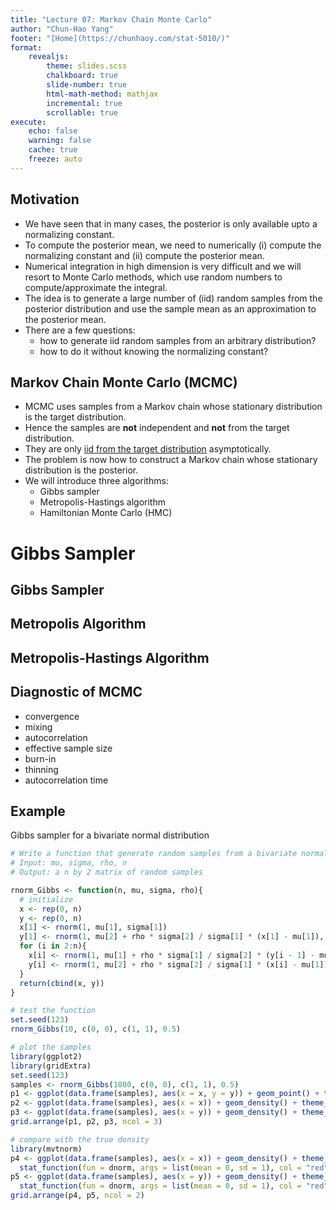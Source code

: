 ```yaml
---
title: "Lecture 07: Markov Chain Monte Carlo"
author: "Chun-Hao Yang"
footer: "[Home](https://chunhaoy.com/stat-5010/)"
format: 
    revealjs:
        theme: slides.scss
        chalkboard: true
        slide-number: true
        html-math-method: mathjax
        incremental: true
        scrollable: true
execute:
    echo: false
    warning: false
    cache: true
    freeze: auto
---
```


## Motivation 

-   We have seen that in many cases, the posterior is only available upto a normalizing constant.
-   To compute the posterior mean, we need to numerically (i) compute the normalizing constant and (ii) compute the posterior mean.
-   Numerical integration in high dimension is very difficult and we will resort to Monte Carlo methods, which use random numbers to compute/approximate the integral.
-   The idea is to generate a large number of (iid) random samples from the posterior distribution and use the sample mean as an approximation to the posterior mean.
-   There are a few questions:
    +   how to generate iid random samples from an arbitrary distribution?
    +   how to do it without knowing the normalizing constant?

## Markov Chain Monte Carlo (MCMC)

-   MCMC uses samples from a Markov chain whose stationary distribution is the target distribution.
-   Hence the samples are **not** independent and **not** from the target distribution.
-   They are only [iid from the target distribution]{.underline} asymptotically.
-   The problem is now how to construct a Markov chain whose stationary distribution is the posterior.
-   We will introduce three algorithms:
    +   Gibbs sampler
    +   Metropolis-Hastings algorithm
    +   Hamiltonian Monte Carlo (HMC)

# Gibbs Sampler

## Gibbs Sampler

## Metropolis Algorithm


## Metropolis-Hastings Algorithm

## Diagnostic of MCMC

-   convergence
-   mixing
-   autocorrelation
-   effective sample size
-   burn-in
-   thinning
-   autocorrelation time


## Example

Gibbs sampler for a bivariate normal distribution
```r
# Write a function that generate random samples from a bivariate normal distribution using Gibbs sampler
# Input: mu, sigma, rho, n
# Output: a n by 2 matrix of random samples

rnorm_Gibbs <- function(n, mu, sigma, rho){
  # initialize
  x <- rep(0, n)
  y <- rep(0, n)
  x[1] <- rnorm(1, mu[1], sigma[1])
  y[1] <- rnorm(1, mu[2] + rho * sigma[2] / sigma[1] * (x[1] - mu[1]), sqrt(1 - rho^2) * sigma[2])
  for (i in 2:n){
    x[i] <- rnorm(1, mu[1] + rho * sigma[1] / sigma[2] * (y[i - 1] - mu[2]), sqrt(1 - rho^2) * sigma[1])
    y[i] <- rnorm(1, mu[2] + rho * sigma[2] / sigma[1] * (x[i] - mu[1]), sqrt(1 - rho^2) * sigma[2])
  }
  return(cbind(x, y))
}

# test the function
set.seed(123)
rnorm_Gibbs(10, c(0, 0), c(1, 1), 0.5)

# plot the samples
library(ggplot2)
library(gridExtra)
set.seed(123)
samples <- rnorm_Gibbs(1000, c(0, 0), c(1, 1), 0.5)
p1 <- ggplot(data.frame(samples), aes(x = x, y = y)) + geom_point() + theme_bw()
p2 <- ggplot(data.frame(samples), aes(x = x)) + geom_density() + theme_bw()
p3 <- ggplot(data.frame(samples), aes(x = y)) + geom_density() + theme_bw()
grid.arrange(p1, p2, p3, ncol = 3)

# compare with the true density
library(mvtnorm)
p4 <- ggplot(data.frame(samples), aes(x = x)) + geom_density() + theme_bw() + 
  stat_function(fun = dnorm, args = list(mean = 0, sd = 1), col = "red")
p5 <- ggplot(data.frame(samples), aes(x = y)) + geom_density() + theme_bw() +
  stat_function(fun = dnorm, args = list(mean = 0, sd = 1), col = "red")
grid.arrange(p4, p5, ncol = 2)


```



